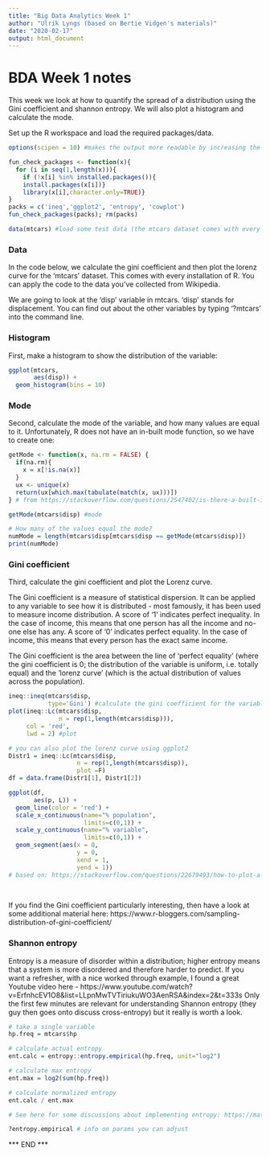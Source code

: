 ```yaml
---
title: "Big Data Analytics Week 1"
author: "Ulrik Lyngs (based on Bertie Vidgen's materials)"
date: "2020-02-17"
output: html_document
---
```

 
# BDA Week 1 notes
This week we look at how to quantify the spread of a distribution using the Gini coefficient and shannon entropy. We will also plot a histogram and calculate the mode.

Set up the R workspace and load the required packages/data.

```r
options(scipen = 10) #makes the output more readable by increasing the number of values before scientific notation is used.

fun_check_packages <- function(x){
  for (i in seq(1,length(x))){
    if (!x[i] %in% installed.packages()){
    install.packages(x[i])}
    library(x[i],character.only=TRUE)}
}
packs = c('ineq','ggplot2', 'entropy', 'cowplot')
fun_check_packages(packs); rm(packs)

data(mtcars) #load some test data (the mtcars dataset comes with every R installation)
```

### Data
In the code below, we calculate the gini coefficient and then plot the lorenz curve for the 'mtcars' dataset. This comes with every installation of R. You can apply the code to the data you've collected from Wikipedia.

We are going to look at the 'disp' variable in mtcars. 'disp' stands for displacement. You can find out about the other variables by typing '?mtcars' into the command line.

### Histogram
First, make a histogram to show the distribution of the variable:

```r
ggplot(mtcars,
       aes(disp)) +
  geom_histogram(bins = 10)
```

### Mode
Second, calculate the mode of the variable, and how many values are equal to it.
Unfortunately, R does not have an in-built mode function, so we have to create one:

```r
getMode <- function(x, na.rm = FALSE) {
  if(na.rm){
    x = x[!is.na(x)]
  }
  ux <- unique(x)
  return(ux[which.max(tabulate(match(x, ux)))])
} # from https://stackoverflow.com/questions/2547402/is-there-a-built-in-function-for-finding-the-mode

getMode(mtcars$disp) #mode

# How many of the values equal the mode?
numMode = length(mtcars$disp[mtcars$disp == getMode(mtcars$disp)])
print(numMode)
```

### Gini coefficient
Third, calculate the gini coefficient and plot the Lorenz curve.

The Gini coefficient is a measure of statistical dispersion. It can be applied to any variable to see how it is distributed - most famously, it has been used to measure income distribution. A score of '1' indicates perfect inequality. In the case of income, this means that one person has all the income and no-one else has any. A score of '0' indicates perfect equality. In the case of income, this means that every person has the exact same income.

The Gini coefficient is the area between the line of 'perfect equality' (where the gini coefficient is 0; the distribution of the variable is uniform, i.e. totally equal) and the 'lorenz curve' (which is the actual distribution of values across the population).

```r
ineq::ineq(mtcars$disp,
           type='Gini') #calculate the gini coefficient for the variable disp
plot(ineq::Lc(mtcars$disp,
              n = rep(1,length(mtcars$disp))),
     col = 'red',
     lwd = 2) #plot

# you can also plot the lorenz curve using ggplot2
Distr1 = ineq::Lc(mtcars$disp,
                   n = rep(1,length(mtcars$disp)),
                   plot =F)
df = data.frame(Distr1[1], Distr1[2])

ggplot(df,
       aes(p, L)) +
  geom_line(color = 'red') +
  scale_x_continuous(name="% population",
                     limits=c(0,1)) + 
  scale_y_continuous(name="% variable",
                     limits=c(0,1)) +
  geom_segment(aes(x = 0,
                   y = 0,
                   xend = 1,
                   yend = 1)) 
# based on: https://stackoverflow.com/questions/22679493/how-to-plot-a-nice-lorenz-curve-for-factors-in-r-ggplot
  
  
```

If you find the Gini coefficient particularly interesting, then have a look at some additional material here: https://www.r-bloggers.com/sampling-distribution-of-gini-coefficient/


### Shannon entropy
Entropy is a measure of disorder within a distribution; higher entropy means that a system is more disordered and therefore harder to predict. If you want a refresher, with a nice worked through example, I found a great Youtube video here - https://www.youtube.com/watch?v=ErfnhcEV1O8&list=LLpnMwTVTiriukuWO3AenRSA&index=2&t=333s 
Only the first few minutes are relevant for understanding Shannon entropy (they guy then goes onto discuss cross-entropy) but it really is worth a look.

```r
# take a single variable
hp.freq = mtcars$hp

# calculate actual entropy
ent.calc = entropy::entropy.empirical(hp.freq, unit="log2")

# calculate max entropy
ent.max = log2(sum(hp.freq))

# calculate normalized entropy
ent.calc / ent.max

# See here for some discussions about implementing entropy: https://math.stackexchange.com/questions/395121/how-entropy-scales-with-sample-size

?entropy.empirical # info on params you can adjust
```

*** END ***




